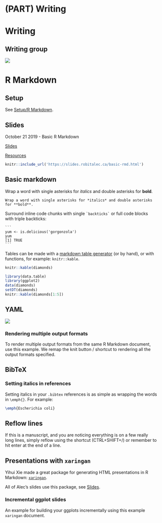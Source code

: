 # (PART) Writing {-} 

# Writing

## Writing group
<!-- **TODO: (Eric)** -->

![](https://img.shields.io/badge/-WIP-yellow.svg)


# R Markdown

## Setup

See [Setup/R Markdown](#rmd-setup).


## Slides

October 21 2019 - Basic R Markdown

[Slides](https://slides.robitalec.ca/basic-rmd.html)

[Resources](https://gitlab.com/robit.a/workshops/-/archive/master/workshops-master.zip?path=basic-rmd)

```r
knitr::include_url('https://slides.robitalec.ca/basic-rmd.html')
```


## Basic markdown

Wrap a word with single asterisks for *italics* and double asterisks for **bold**.

```
Wrap a word with single asterisks for *italics* and double asterisks for **bold**.
```


Surround inline code chunks with single `` `backticks` `` or full code blocks with triple backticks:

````
```
yum <- is.delicious('gorgonzola')
yum
[1] TRUE
```
````

Tables can be made with a [markdown table generator](http://www.tablesgenerator.com/markdown_tables#) (or by hand), or with functions, for example: `knitr::kable`.


```r
knitr::kable(diamonds)
```

```r
library(data.table)
library(ggplot2)
data(diamonds)
setDT(diamonds)
knitr::kable(diamonds[1:5])
```



<!-- **TODO: images** -->

## YAML
![](https://img.shields.io/badge/-WIP-yellow.svg)

<!-- **TODO: link basic YAML Rmd** -->
<!-- **TODO: add classic error not working because tabs instead of spaces** -->

### Rendering multiple output formats {#rmd-multiple-output}

To render multiple output formats from the same R Markdown document, use this example. We remap the knit button / shortcut to rendering all the output formats specified. 


<script src='https://gitlab.com/snippets/1976028.js'></script>

## BibTeX

### Setting italics in references

Setting italics in your `.bibtex` references is as simple as wrapping the words in `\emph{}`. For example:

```latex
\emph{Escherichia coli}
```

## Reflow lines
If this is a manuscript, and you are noticing everything is on a few really long lines, simply reflow using the shortcut (CTRL+SHIFT+/) or remember to hit enter at the end of a line. 

<!-- **TODO: example image of this**  -->


## Presentations with `xaringan`

Yihui Xie made a great package for generating HTML presentations in R Markdown: [`xaringan`](https://bookdown.org/yihui/rmarkdown/xaringan.html). 

All of Alec's slides use this package, see [Slides](#slides). 


### Incremental ggplot slides
An example for building your ggplots incrementally using this example `xaringan` document. 


<script src='https://gitlab.com/snippets/1954903.js'></script>


<!-- ## Manuscript notes -->
<!-- use PDF for supplements, latex changes for fig caps -->
<!-- flextable for office tables -->

